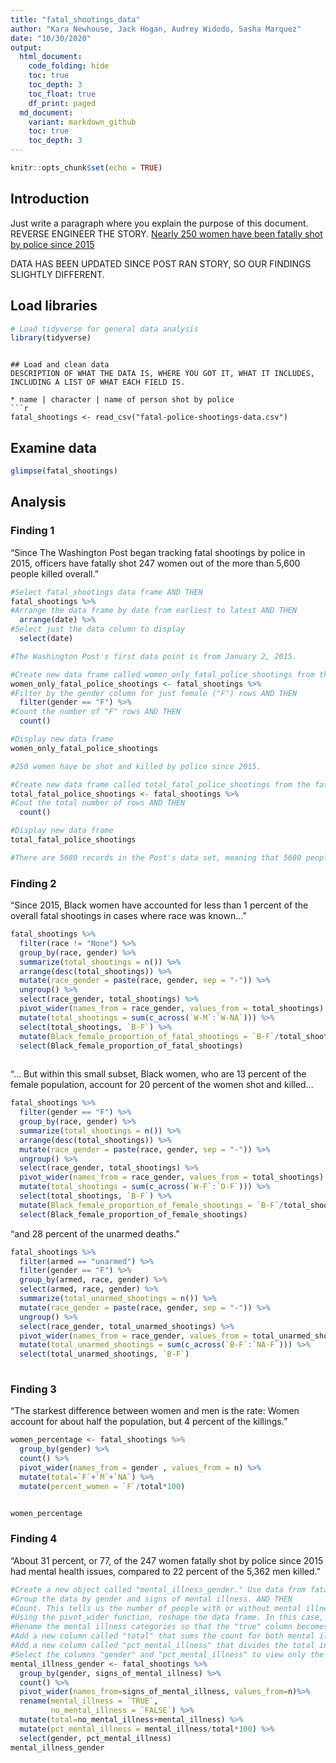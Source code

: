 ```yaml
---
title: "fatal_shootings_data"
author: "Kara Newhouse, Jack Hogan, Audrey Widodo, Sasha Marquez" 
date: "10/30/2020"
output: 
  html_document:
    code_folding: hide
    toc: true
    toc_depth: 3
    toc_float: true
    df_print: paged
  md_document:
    variant: markdown_github
    toc: true
    toc_depth: 3
---
```


```r
knitr::opts_chunk$set(echo = TRUE)
```

## Introduction

Just write a paragraph where you explain the purpose of this document. REVERSE ENGINEER THE STORY. [Nearly 250 women have been fatally shot by police since 2015](https://www.washingtonpost.com/graphics/2020/investigations/police-shootings-women/)

DATA HAS BEEN UPDATED SINCE POST RAN STORY, SO OUR FINDINGS SLIGHTLY DIFFERENT. 

## Load libraries

```r
# Load tidyverse for general data analysis 
library(tidyverse)

```
```

## Load and clean data
DESCRIPTION OF WHAT THE DATA IS, WHERE YOU GOT IT, WHAT IT INCLUDES, INCLUDING A LIST OF WHAT EACH FIELD IS. 

* name | character | name of person shot by police
```r

fatal_shootings <- read_csv("fatal-police-shootings-data.csv")

```

## Examine data
```r

glimpse(fatal_shootings)

```

## Analysis

### Finding 1

“Since The Washington Post began tracking fatal shootings by police in 2015, officers have fatally shot 247 women out of the more than 5,600 people killed overall.”

```r

#Select fatal_shootings data frame AND THEN
fatal_shootings %>%
#Arrange the data frame by date from earliest to latest AND THEN   
  arrange(date) %>%
#Select just the data column to display   
  select(date)

#The Washington Post's first data point is from January 2, 2015.

```
```r

#Create new data frame called women_only_fatal_police_shootings from the fatal_shootings data frame AND THEN
women_only_fatal_police_shootings <- fatal_shootings %>%
#Filter by the gender column for just female ("F") rows AND THEN
  filter(gender == "F") %>%
#Count the number of "F" rows AND THEN
  count()

#Display new data frame
women_only_fatal_police_shootings

#250 women have be shot and killed by police since 2015.

```

```r

#Create new data frame called total_fatal_police_shootings from the fatal_shootings data frame AND THEN
total_fatal_police_shootings <- fatal_shootings %>%
#Cout the total number of rows AND THEN
  count()

#Display new data frame
total_fatal_police_shootings

#There are 5680 records in the Post's data set, meaning that 5680 people have been shot and killed by police since the beginning of 2015. 
```

### Finding 2

“Since 2015, Black women have accounted for less than 1 percent of the overall fatal shootings in cases where race was known..."

```r
fatal_shootings %>%
  filter(race != "None") %>%
  group_by(race, gender) %>%
  summarize(total_shootings = n()) %>%
  arrange(desc(total_shootings)) %>%
  mutate(race_gender = paste(race, gender, sep = "-")) %>%
  ungroup() %>%
  select(race_gender, total_shootings) %>%
  pivot_wider(names_from = race_gender, values_from = total_shootings) %>%
  mutate(total_shootings = sum(c_across(`W-M`:`W-NA`))) %>%
  select(total_shootings, `B-F`) %>%
  mutate(Black_female_proportion_of_fatal_shootings = `B-F`/total_shootings*100) %>%
  select(Black_female_proportion_of_fatal_shootings)
  
```

"... But within this small subset, Black women, who are 13 percent of the female population, account for 20 percent of the women shot and killed...

```r
fatal_shootings %>%
  filter(gender == "F") %>%
  group_by(race, gender) %>%
  summarize(total_shootings = n()) %>%
  arrange(desc(total_shootings)) %>%
  mutate(race_gender = paste(race, gender, sep = "-")) %>%
  ungroup() %>%
  select(race_gender, total_shootings) %>%
  pivot_wider(names_from = race_gender, values_from = total_shootings) %>%
  mutate(total_shootings = sum(c_across(`W-F`:`O-F`))) %>%
  select(total_shootings, `B-F`) %>%
  mutate(Black_female_proportion_of_female_shootings = `B-F`/total_shootings*100) %>%
  select(Black_female_proportion_of_female_shootings)
```

"and 28 percent of the unarmed deaths.”

```r
fatal_shootings %>%
  filter(armed == "unarmed") %>%
  filter(gender == "F") %>%
  group_by(armed, race, gender) %>%
  select(armed, race, gender) %>%
  summarize(total_unarmed_shootings = n()) %>%
  mutate(race_gender = paste(race, gender, sep = "-")) %>%
  ungroup() %>%
  select(race_gender, total_unarmed_shootings) %>%
  pivot_wider(names_from = race_gender, values_from = total_unarmed_shootings) %>%
  mutate(total_unarmed_shootings = sum(c_across(`B-F`:`NA-F`))) %>%
  select(total_unarmed_shootings, `B-F`)
  
```


### Finding 3

“The starkest difference between women and men is the rate: Women account for about half the population, but 4 percent of the killings.”

```r
women_percentage <- fatal_shootings %>%
  group_by(gender) %>%
  count() %>%
  pivot_wider(names_from = gender , values_from = n) %>%
  mutate(total=`F`+`M`+`NA`) %>%
  mutate(percent_women = `F`/total*100)


women_percentage
```




### Finding 4

"About 31 percent, or 77, of the 247 women fatally shot by police since 2015 had mental health issues, compared to 22 percent of the 5,362 men killed."

```r
#Create a new object called "mental_illness_gender." Use data from fatal_shootings. AND THEN
#Group the data by gender and signs of mental illness. AND THEN
#Count. This tells us the number of people with or without mental illness for each gender. AND THEN
#Using the pivot_wider function, reshape the data frame. In this case, we want to see columns with the names from the mental illness categories and values from the counts. AND THEN
#Rename the mental illness categories so that the "true" column becomes "mental_illness" and the "false" column becomes "no_mental_illness." AND THEN
#Add a new column called "total" that sums the count for both mental illness categories within each gender. AND THEN
#Add a new column called "pct_mental_illness" that divides the total individuals with mental illness for each gender by the overall total for each gender. Multiply by 100 to obtain a percentage. AND THEN
#Select the columns "gender" and "pct_mental_illness" to view only the relevant information for this question.
mental_illness_gender <- fatal_shootings %>%
  group_by(gender, signs_of_mental_illness) %>%
  count() %>%
  pivot_wider(names_from=signs_of_mental_illness, values_from=n)%>%
  rename(mental_illness = `TRUE`, 
         no_mental_illness = `FALSE`) %>%
  mutate(total=no_mental_illness+mental_illness) %>%
  mutate(pct_mental_illness = mental_illness/total*100) %>%
  select(gender, pct_mental_illness)
mental_illness_gender 
```
